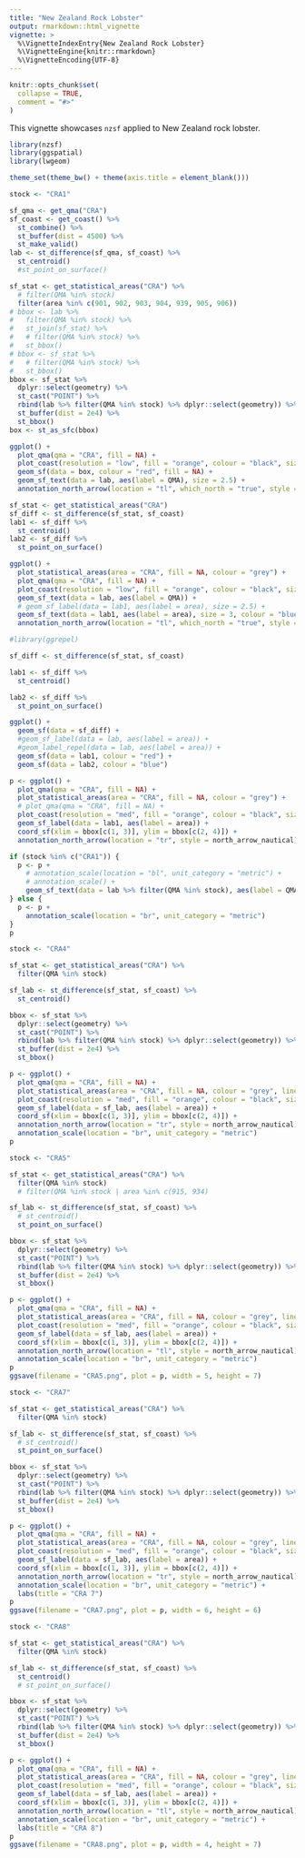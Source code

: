 ```yaml
---
title: "New Zealand Rock Lobster"
output: rmarkdown::html_vignette
vignette: >
  %\VignetteIndexEntry{New Zealand Rock Lobster}
  %\VignetteEngine{knitr::rmarkdown}
  %\VignetteEncoding{UTF-8}
---
```


```r
knitr::opts_chunk$set(
  collapse = TRUE,
  comment = "#>"
)
```

This vignette showcases `nzsf` applied to New Zealand rock lobster.

```r
library(nzsf)
library(ggspatial)
library(lwgeom)

theme_set(theme_bw() + theme(axis.title = element_blank()))

stock <- "CRA1"

sf_qma <- get_qma("CRA")
sf_coast <- get_coast() %>% 
  st_combine() %>% 
  st_buffer(dist = 4500) %>%
  st_make_valid()
lab <- st_difference(sf_qma, sf_coast) %>%
  st_centroid()
  #st_point_on_surface()

sf_stat <- get_statistical_areas("CRA") %>% 
  # filter(QMA %in% stock)
  filter(area %in% c(901, 902, 903, 904, 939, 905, 906))
# bbox <- lab %>%
#   filter(QMA %in% stock) %>%
#   st_join(sf_stat) %>%
#   # filter(QMA %in% stock) %>%
#   st_bbox()
# bbox <- sf_stat %>% 
#   # filter(QMA %in% stock) %>% 
#   st_bbox()
bbox <- sf_stat %>%
  dplyr::select(geometry) %>%
  st_cast("POINT") %>%
  rbind(lab %>% filter(QMA %in% stock) %>% dplyr::select(geometry)) %>%
  st_buffer(dist = 2e4) %>%
  st_bbox()
box <- st_as_sfc(bbox)

ggplot() +
  plot_qma(qma = "CRA", fill = NA) +
  plot_coast(resolution = "low", fill = "orange", colour = "black", size = 0.3) +
  geom_sf(data = box, colour = "red", fill = NA) +
  geom_sf_text(data = lab, aes(label = QMA), size = 2.5) +
  annotation_north_arrow(location = "tl", which_north = "true", style = north_arrow_nautical)
```

```r
sf_stat <- get_statistical_areas("CRA")
sf_diff <- st_difference(sf_stat, sf_coast)
lab1 <- sf_diff %>% 
  st_centroid()
lab2 <- sf_diff %>% 
  st_point_on_surface()

ggplot() +
  plot_statistical_areas(area = "CRA", fill = NA, colour = "grey") +
  plot_qma(qma = "CRA", fill = NA) +
  plot_coast(resolution = "low", fill = "orange", colour = "black", size = 0.3) +
  geom_sf_text(data = lab, aes(label = QMA)) +
  # geom_sf_label(data = lab1, aes(label = area), size = 2.5) +
  geom_sf_text(data = lab1, aes(label = area), size = 3, colour = "blue") +
  annotation_north_arrow(location = "tl", which_north = "true", style = north_arrow_nautical)
```

```r
#library(ggrepel)

sf_diff <- st_difference(sf_stat, sf_coast)

lab1 <- sf_diff %>% 
  st_centroid()

lab2 <- sf_diff %>% 
  st_point_on_surface()

ggplot() +
  geom_sf(data = sf_diff) +
  #geom_sf_label(data = lab, aes(label = area)) +
  #geom_label_repel(data = lab, aes(label = area)) +
  geom_sf(data = lab1, colour = "red") +
  geom_sf(data = lab2, colour = "blue")
```

```r
p <- ggplot() +
  plot_qma(qma = "CRA", fill = NA) +
  plot_statistical_areas(area = "CRA", fill = NA, colour = "grey") +
  # plot_qma(qma = "CRA", fill = NA) +
  plot_coast(resolution = "med", fill = "orange", colour = "black", size = 0.3) +
  geom_sf_label(data = lab1, aes(label = area)) +
  coord_sf(xlim = bbox[c(1, 3)], ylim = bbox[c(2, 4)]) +
  annotation_north_arrow(location = "tr", style = north_arrow_nautical)

if (stock %in% c("CRA1")) {
  p <- p +
    # annotation_scale(location = "bl", unit_category = "metric") +
    # annotation_scale() +
    geom_sf_text(data = lab %>% filter(QMA %in% stock), aes(label = QMA), size = 5.5, nudge_x = -60000, nudge_y = 20000)
} else {
  p <- p +
    annotation_scale(location = "br", unit_category = "metric")
}
p
```

```r
stock <- "CRA4"

sf_stat <- get_statistical_areas("CRA") %>% 
  filter(QMA %in% stock)

sf_lab <- st_difference(sf_stat, sf_coast) %>% 
  st_centroid()

bbox <- sf_stat %>%
  dplyr::select(geometry) %>%
  st_cast("POINT") %>%
  rbind(lab %>% filter(QMA %in% stock) %>% dplyr::select(geometry)) %>%
  st_buffer(dist = 2e4) %>%
  st_bbox()

p <- ggplot() +
  plot_qma(qma = "CRA", fill = NA) +
  plot_statistical_areas(area = "CRA", fill = NA, colour = "grey", linetype = "dashed") +
  plot_coast(resolution = "med", fill = "orange", colour = "black", size = 0.3) +
  geom_sf_label(data = sf_lab, aes(label = area)) +
  coord_sf(xlim = bbox[c(1, 3)], ylim = bbox[c(2, 4)]) +
  annotation_north_arrow(location = "tr", style = north_arrow_nautical) +
  annotation_scale(location = "br", unit_category = "metric")
p
```

```r
stock <- "CRA5"

sf_stat <- get_statistical_areas("CRA") %>% 
  filter(QMA %in% stock)
  # filter(QMA %in% stock | area %in% c(915, 934)

sf_lab <- st_difference(sf_stat, sf_coast) %>% 
  # st_centroid()
  st_point_on_surface()

bbox <- sf_stat %>%
  dplyr::select(geometry) %>%
  st_cast("POINT") %>%
  rbind(lab %>% filter(QMA %in% stock) %>% dplyr::select(geometry)) %>%
  st_buffer(dist = 2e4) %>%
  st_bbox()

p <- ggplot() +
  plot_qma(qma = "CRA", fill = NA) +
  plot_statistical_areas(area = "CRA", fill = NA, colour = "grey", linetype = "dashed") +
  plot_coast(resolution = "med", fill = "orange", colour = "black", size = 0.3) +
  geom_sf_label(data = sf_lab, aes(label = area)) +
  coord_sf(xlim = bbox[c(1, 3)], ylim = bbox[c(2, 4)]) +
  annotation_north_arrow(location = "tl", style = north_arrow_nautical) +
  annotation_scale(location = "br", unit_category = "metric")
p
ggsave(filename = "CRA5.png", plot = p, width = 5, height = 7)
```

```r
stock <- "CRA7"

sf_stat <- get_statistical_areas("CRA") %>% 
  filter(QMA %in% stock)

sf_lab <- st_difference(sf_stat, sf_coast) %>% 
  # st_centroid()
  st_point_on_surface()

bbox <- sf_stat %>%
  dplyr::select(geometry) %>%
  st_cast("POINT") %>%
  rbind(lab %>% filter(QMA %in% stock) %>% dplyr::select(geometry)) %>%
  st_buffer(dist = 2e4) %>%
  st_bbox()

p <- ggplot() +
  plot_qma(qma = "CRA", fill = NA) +
  plot_statistical_areas(area = "CRA", fill = NA, colour = "grey", linetype = "dashed") +
  plot_coast(resolution = "med", fill = "orange", colour = "black", size = 0.3) +
  geom_sf_label(data = sf_lab, aes(label = area)) +
  coord_sf(xlim = bbox[c(1, 3)], ylim = bbox[c(2, 4)]) +
  annotation_north_arrow(location = "tr", style = north_arrow_nautical) +
  annotation_scale(location = "br", unit_category = "metric") +
  labs(title = "CRA 7")
p
ggsave(filename = "CRA7.png", plot = p, width = 6, height = 6)
```

```r
stock <- "CRA8"

sf_stat <- get_statistical_areas("CRA") %>% 
  filter(QMA %in% stock)

sf_lab <- st_difference(sf_stat, sf_coast) %>% 
  st_centroid()
  # st_point_on_surface()

bbox <- sf_stat %>%
  dplyr::select(geometry) %>%
  st_cast("POINT") %>%
  rbind(lab %>% filter(QMA %in% stock) %>% dplyr::select(geometry)) %>%
  st_buffer(dist = 2e4) %>%
  st_bbox()

p <- ggplot() +
  plot_qma(qma = "CRA", fill = NA) +
  plot_statistical_areas(area = "CRA", fill = NA, colour = "grey", linetype = "dashed") +
  plot_coast(resolution = "med", fill = "orange", colour = "black", size = 0.3) +
  geom_sf_label(data = sf_lab, aes(label = area)) +
  coord_sf(xlim = bbox[c(1, 3)], ylim = bbox[c(2, 4)]) +
  annotation_north_arrow(location = "tl", style = north_arrow_nautical) +
  annotation_scale(location = "br", unit_category = "metric") +
  labs(title = "CRA 8")
p
ggsave(filename = "CRA8.png", plot = p, width = 4, height = 7)
```
